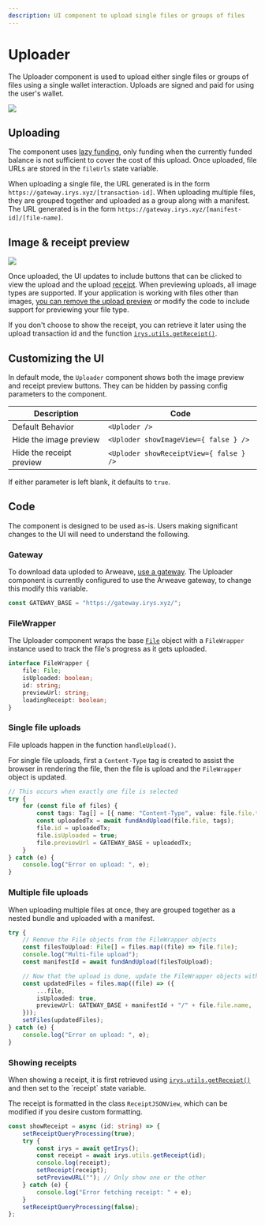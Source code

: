```yaml
---
description: UI component to upload single files or groups of files
---
```



# Uploader

The Uploader component is used to upload either single files or groups of files using a single wallet interaction. Uploads are signed and paid for using the user's wallet.

<img className="border border-[#FEF4EE] rounded-xl mt-5 md:w-3/6 w-full" src="/img/provenance-toolkit/uploader.png" />

## Uploading

The component uses [lazy funding](/developer-docs/irys-sdk/api/fund#lazy-funding), only funding when the currently funded balance is not sufficient to cover the cost of this upload. Once uploaded, file URLs are stored in the `fileUrls` state variable.

When uploading a single file, the URL generated is in the form `https://gateway.irys.xyz/[transaction-id]`. When uploading multiple files, they are grouped together and uploaded as a group along with a manifest. The URL generated is in the form `https://gateway.irys.xyz/[manifest-id]/[file-name]`.

## Image & receipt preview

<img
	className="border border-[#FEF4EE] rounded-xl mt-5 md:w-5/6 w-full"
	src="/img/provenance-toolkit/uploader-view-options.png"
/>

Once uploaded, the UI updates to include buttons that can be clicked to view the upload and the upload [receipt](/learn/receipts). When previewing uploads, all image types are supported. If your application is working with files other than images, [you can remove the upload preview](/developer-docs/provenance-toolkit/uploader#customizing-the-ui) or modify the code to include support for previewing your file type.

If you don't choose to show the receipt, you can retrieve it later using the upload transaction id and the function [`irys.utils.getReceipt()`](/developer-docs/irys-sdk/api/utils-getReceipt).

## Customizing the UI

In default mode, the `Uploader` component shows both the image preview and receipt preview buttons. They can be hidden by passing config parameters to the component.

| Description              | Code                                    |
| ------------------------ | --------------------------------------- |
| Default Behavior         | `<Uploder />`                           |
| Hide the image preview   | `<Uploder showImageView={ false } />`   |
| Hide the receipt preview | `<Uploder showReceiptView={ false } />` |

If either parameter is left blank, it defaults to `true`.

## Code

The component is designed to be used as-is. Users making significant changes to the UI will need to understand the following.

### Gateway

To download data uploded to Arweave, [use a gateway](/overview/gateways). The Uploader component is currently configured to use the Arweave gateway, to change this modify this variable.

```ts
const GATEWAY_BASE = "https://gateway.irys.xyz/";
```

### FileWrapper

The Uploader component wraps the base [`File`](https://developer.mozilla.org/en-US/docs/Web/API/File) object with a `FileWrapper` instance used to track the file's progress as it gets uploaded.

```ts filename="components/Uploader.tsx"
interface FileWrapper {
	file: File;
	isUploaded: boolean;
	id: string;
	previewUrl: string;
	loadingReceipt: boolean;
}
```

### Single file uploads

File uploads happen in the function `handleUpload()`.

For single file uploads, first a `Content-Type` tag is created to assist the browser in rendering the file, then the file is upload and the `FileWrapper` object is updated.

```ts filename="components/Uploader.tsx"
// This occurs when exactly one file is selected
try {
	for (const file of files) {
		const tags: Tag[] = [{ name: "Content-Type", value: file.file.type }];
		const uploadedTx = await fundAndUpload(file.file, tags);
		file.id = uploadedTx;
		file.isUploaded = true;
		file.previewUrl = GATEWAY_BASE + uploadedTx;
	}
} catch (e) {
	console.log("Error on upload: ", e);
}
```

### Multiple file uploads

When uploading multiple files at once, they are grouped together as a nested bundle and uploaded with a manifest.

```ts filename="components/Uploader.tsx"
try {
	// Remove the File objects from the FileWrapper objects
	const filesToUpload: File[] = files.map((file) => file.file);
	console.log("Multi-file upload");
	const manifestId = await fundAndUpload(filesToUpload);

	// Now that the upload is done, update the FileWrapper objects with the preview URL
	const updatedFiles = files.map((file) => ({
		...file,
		isUploaded: true,
		previewUrl: GATEWAY_BASE + manifestId + "/" + file.file.name,
	}));
	setFiles(updatedFiles);
} catch (e) {
	console.log("Error on upload: ", e);
}
```

### Showing receipts

When showing a receipt, it is first retrieved using [`irys.utils.getReceipt()`](/developer-docs/irys-sdk/api/utils-getReceipt`) and then set to the `receipt` state variable.

The receipt is formatted in the class `ReceiptJSONView`, which can be modified if you desire custom formatting.

```ts filename="components/Uploader.tsx"
const showReceipt = async (id: string) => {
	setReceiptQueryProcessing(true);
	try {
		const irys = await getIrys();
		const receipt = await irys.utils.getReceipt(id);
		console.log(receipt);
		setReceipt(receipt);
		setPreviewURL(""); // Only show one or the other
	} catch (e) {
		console.log("Error fetching receipt: " + e);
	}
	setReceiptQueryProcessing(false);
};
```
